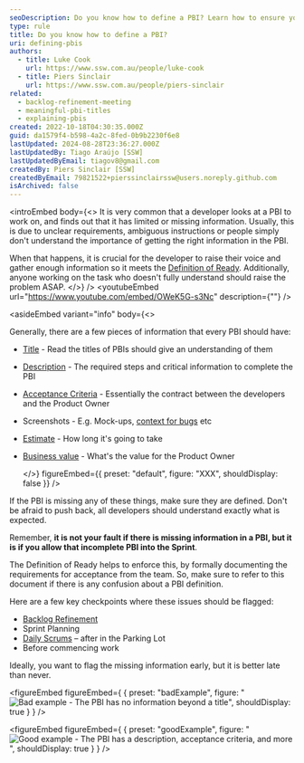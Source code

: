 ```yaml
---
seoDescription: Do you know how to define a PBI? Learn how to ensure your Product Backlog Items (PBIs) have all necessary information for successful development.
type: rule
title: Do you know how to define a PBI?
uri: defining-pbis
authors:
  - title: Luke Cook
    url: https://www.ssw.com.au/people/luke-cook
  - title: Piers Sinclair
    url: https://www.ssw.com.au/people/piers-sinclair
related:
  - backlog-refinement-meeting
  - meaningful-pbi-titles
  - explaining-pbis
created: 2022-10-18T04:30:35.000Z
guid: da1579f4-b598-4a2c-8fed-0b9b2230f6e8
lastUpdated: 2024-08-28T23:36:27.000Z
lastUpdatedBy: Tiago Araújo [SSW]
lastUpdatedByEmail: tiagov8@gmail.com
createdBy: Piers Sinclair [SSW]
createdByEmail: 79821522+pierssinclairssw@users.noreply.github.com
isArchived: false
---
```


<introEmbed
  body={<>
It is very common that a developer looks at a PBI to work on, and finds out that it has limited or missing information. Usually, this is due to unclear requirements, ambiguous instructions or people simply don't understand the importance of getting the right information in the PBI.

When that happens, it is crucial for the developer to raise their voice and gather enough information so it meets the [Definition of Ready](/have-a-definition-of-ready). Additionally, anyone working on the task who doesn't fully understand should raise the problem ASAP.
  </>}
/>
<youtubeEmbed url="https://www.youtube.com/embed/OWeK5G-s3Nc" description={""} />

<asideEmbed
  variant="info"
  body={<>
    
Generally, there are a few pieces of information that every PBI should have:

* [Title](/meaningful-pbi-titles) - Read the titles of PBIs should give an understanding of them
* [Description](/spec-do-you-use-user-stories) - The required steps and critical information to complete the PBI
* [Acceptance Criteria](/acceptance-criteria) - Essentially the contract between the developers and the Product Owner
* Screenshots - E.g. Mock-ups, [context for bugs](/report-bugs-and-suggestions) etc
* [Estimate](/estimating-do-you-know-how-to-size-user-stories-effectively) - How long it's going to take
* [Business value](/do-you-estimate-business-value) - What's the value for the Product Owner

  </>}
  figureEmbed={{
    preset: "default",
    figure: "XXX",
    shouldDisplay: false
  }}
/>

If the PBI is missing any of these things, make sure they are defined. Don't be afraid to push back, all developers should understand exactly what is expected.

Remember, **it is not your fault if there is missing information in a PBI, but it is if you allow that incomplete PBI into the Sprint**.

The Definition of Ready helps to enforce this, by formally documenting the requirements for acceptance from the team. So, make sure to refer to this document if there is any confusion about a PBI definition.

Here are a few key checkpoints where these issues should be flagged:

* [Backlog Refinement](/backlog-refinement-meeting)
* Sprint Planning
* [Daily Scrums](/methodology-daily-scrums) – after in the Parking Lot
* Before commencing work

Ideally, you want to flag the missing information early, but it is better late than never.

<figureEmbed figureEmbed={ {
  preset: "badExample",
  figure: "![Bad example - The PBI has no information beyond a title](/uploads/rules/defining-pbis/r1rmwbe9ak.png)",
  shouldDisplay: true
} } />


<figureEmbed figureEmbed={ {
  preset: "goodExample",
  figure: "![Good example - The PBI has a description, acceptance criteria, and more](/uploads/rules/defining-pbis/xlwwtinlrk.png)",
  shouldDisplay: true
} } />
